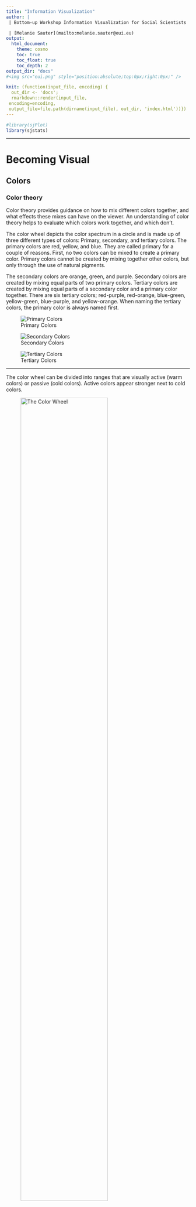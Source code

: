 ```yaml
---
title: "Information Visualization"
author: |
 | Bottom-up Workshop Information Visualization for Social Scientists

 | [Melanie Sauter](mailto:melanie.sauter@eui.eu) 
output: 
  html_document:
    theme: cosmo
    toc: true
    toc_float: true
    toc_depth: 2
output_dir: "docs"
#<img src="eui.png" style="position:absolute;top:0px;right:0px;" />

knit: (function(input_file, encoding) {
  out_dir <- 'docs';
  rmarkdown::render(input_file,
 encoding=encoding,
 output_file=file.path(dirname(input_file), out_dir, 'index.html'))})
---
```

```r
#library(sjPlot)
library(sjstats)
```


***

# Becoming Visual {.tabset}

## Colors

### Color theory

Color theory provides guidance on how to mix different colors together, and what effects these mixes can have on the viewer. An understanding of color theory helps to evaluate which colors work together, and which don't.

The color wheel depicts the color spectrum in a circle and is made up of three different types of colors: Primary, secondary, and tertiary colors. The primary colors are red, yellow, and blue. They are called primary for a couple of reasons.  First, no two colors can be mixed to create a primary color. Primary colors cannot be created by mixing together other colors, but only through the use of natural pigments. 

The secondary colors are orange, green, and purple.  Secondary colors are created by mixing equal parts of two primary colors. 
Tertiary colors are created by mixing equal parts of a secondary color and a primary color together.  There are six tertiary colors; red-purple, red-orange, blue-green, yellow-green, blue-purple, and yellow-orange. When naming the tertiary colors, the primary color is always named first. 



<div class = "row">
<div class = "col-md-4">
![Primary Colors](primary.jpg)
</div>

<div class = "col-md-4">
![Secondary Colors](secondary.jpg)
</div>

<div class = "col-md-4">
![Tertiary Colors](tertiary.jpg)
</div>
</div>

***

The color wheel can be divided into ranges that are visually active (warm colors) or passive (cold colors). Active colors appear stronger next to cold colors. 



![The Color Wheel](colors.jpg){ width=75% }


***

### Color Schemes

Color schemes are practical guidlines on how to mix colors together.

*Monochromatic* means one (mono) color (chroma). A monochromatic color scheme consists of only one color and its shades and tints.


*Analogous colors* are next to each other on the color wheel. They can have an intense yet harmonic effect. 
 
*Complementary colors* are found directly across from each other on the color wheel. They provide a strong contrast.

*Color triads* are three colors that are equally spaced apart from each other on the color wheel. 

*Warm colors* are associated with warm things. 

*Cool colors* are usually associated with cold things. 

***

### Complementary Colors 

<div class = "row">
<div class = "col-md-6">

Complementary Colors  are located opposite each other on the color wheel.
Every visual presentation involves figure-ground relationships. This relationship between a subject (or figure) and its surrounding field (ground) will evidence a level of contrast; the more an object contrasts with its surrounds, the more visible it becomes.
</div>

<div class = "col-md-6">
![](complementary.png){ width=75% }
</div>
</div>

<br>


Complementary colors can have interesting and intense effects. This may be a desirable effect, or a problem if there is text involved.

![Complementary Colors](complementary2.jpg){ width=75% }


***

#### Color Values

Value is the darkness or lightness of a color.  When dealing with pure color (hue), value can be affected by adding white or black to a color. Adding white to a color produces a tint. Adding black to a color produces a shade.

![Color Values](colorvalue.jpg){ width=75% }

***

### Color Blindness

Color blindness is the inability to differentiate certain colors. It comes in different forms, but the most common is red-green color blindness. There are multiple causes, but the most common cause is a mutated X Chromosome. Because men have only one X chromosome, they are more often affected by colorblindness Around 8% of adult men suffer from color blindness. Women on the other hand have two X chromosomes, which is why only few women are color blind. 

The most common type of color blindness is red green color blindness, this type affects about 95% of all color blind people. It means that the affected person can either not see the color red or green or both as colors but only as shades of grey, and hence not distinguish between them. The remaining 5% of colorblindness is made up of blue yellow color blindness, and less commonly – total color blindness. 

Below you can see an R package that tests graphic output for different types of color blindess. The first figure shows a graph as seen by a non-colorblind person. The second figure shows how different types of color blindness affect the vision of the same graph. The R package *colorblindr* can be downloaded  [here](https://github.com/clauswilke/colorblindr)

![Source: Colorblindr R Package](sim1.png){ width=60% }

![Source: Colorblindr R Package](sim.png)

***

### Color Systems

*SUBTRACTIVE COLOR*

The subtractive method is applied when we paint or print colors. As you know from painting, if you add more and more layers of colors, the shade will get darker and end in black. 
This is where the CMYK (Cyan, Magenta, Yellow and Key Color) color system is used. 

*ADDITIVE COLOR*

On digital screens, colors are created with light. If we do not have any light, we see black. The more colors we add, the lighter it gets and ends in white. 
This is when the RGB color system is applied. Most pictures you find on the internet are in the RGB mode and thus not printable. Although most modern office printers automatically convert the colors to CMYK mode, you need to take the color mode into consideration when submitting to a professional printer. 

### Tools to help you choose your colors

The following websites help you choose a harmonic color palette:

http://paletton.com

https://mycolor.space

https://coolors.co 

## Fonts


### What is Typography?
Typography is the style, arrangement, or appearance of typeset matter
The main goal of typography is presenting information in a way that is readable and easy to consume.

### Classifications

*Serif*
these typefaces are the more traditional ones. “Serifs” are
the little feet or arms that hang off the end of letter strokes, and typically
add a thick/thin look to the letter. Serif fonts are considered the easiest
fonts to read so they are most often used as text or “body” copy

*Sans-Serif*
As the name suggests, sans-serif fonts are 'without serifs' and usually have an overall even stroke weight. Sans serif fonts can evoke a more modern look because they were not created until the 19th century. While they can also be harder to read, they are often used only for small amounts of copy, subheadings, or large headlines. Helvetica is the most universal sans serif font as it is used around the world.

<br>

For large amounts of text, serif fonts are generally thought to move the eye along more effectively and increase reading speed, especially in print (though this obviously depends the characteristics of the specific font used). On the other hand, sans-serif fonts are often favored for online/on-screen text due to their simplified letterforms that display more clearly at various screen resolutions.

### Alignment

- align left

- align right

- align center

- justified

### Widows & Orphans
If a single word or very short line is left at the end of a column it is called a Widow. Likewise if the same is left at the top of the following column this is called an Orphan. Both of these are considered bad typography as they cause distracting shapes in a block of type. They can usually be fixed easily in the same way as the rag, by reworking the line breaks in the column or by editing the copy.

<div class = "row">
<div class = "col-md-6">
![Widow: They have a past but no future](widow.jpg)


</div>

<div class = "col-md-6">

![Orphan: They have no past but a future](orphan.jpg)
</div>
</div>

### Anatomy
![Anatomy of Type](typography.jpg)


### Basic Typography rules

point size should be 10–12 points in printed documents, 15-25 pixels on the web.

line spacing should be 120–145% of the point size.

The average line length should be 45–90 characters (including spaces).

Never use underlining, except perhaps for web links.

Use centered text sparingly.

Use bold or italic as little as possible.

### How to combine fonts

Before we start looking for a font to add to our design and combine it with our body text font, we need to ask ourselves: do we really need more than one font? Don’t just add one for the sake of it. There’s no rule in typography that says the more fonts used the better (the contrary is probably more true).

One of the main reasons that pairing serif and sans-serif fonts works so well is that it creates contrast. This idea of contrast brings together multiple concepts that you should be considering, including hierarchy and how fonts complement each other.

Contrast can be achieved in a number of ways, including through style, size, weight, spacing, and color, among others. In the example below, a bold, chunky font is paired with a tall, thin one—and although they’re almost complete opposites, they work nicely together in large part because they are so different. The differences help create distinct roles for each font, allowing them to stand out as individual pieces of information.

When combining fonts, you do want contrast, but you don’t want conflict. Just because fonts are different doesn’t mean they will automatically work well together. Generally speaking, typefaces that share a couple qualities—maybe they have similar proportions, or the lowercase letters have the same height (known as “x-height”)—are more likely to look harmonious together, even if the overall appearance differs.

choosing fonts that are too similar (i.e., don’t have enough contrast) becomes problematic. You’ll have trouble establishing a hierarchy because the fonts aren’t visually distinguishable from each other. And any differences that are discernible may look more like a mistake than a purposeful choice.



### Tools for Typography

https://medium.muz.li/typography-that-sacred-cow-ea7a5909ca70

Font Combinations: 
https://www.canva.com/font-combinations/ 
https://archetypeapp.com/

## Technicalities

### Pixel vs. Vector
The key difference between pixel and vector based graphics is how the image is structured. Pixel based graphics are made up from lots of tiny physical squares (or ‘pixels’) where as vector graphics are mapped out using mathematical equations which calculate where the edges of the shapes sit in relation to one another.

As an example; fonts are always created using vectors so that the colours can be changed efficiently and the symbol can be easily scaled up to any size without losing quality. In contrast, digital photographs are always made up of pixels, which allows for a much more efficient blending of the colours as each physical pixel block can be coloured individually – rather than each shape being mapped out and filled with a gradient, as it would have to be if it were made up using vectors.

![Vector vs. Pixel Image](vectore.jpg){ width=50% }


Pixel graphics use a grid of small, square picture elements (pixels) for displaying graphics. Each pixel has a particular position and a particular colour value. The total number of pixels in an image is always the same. If the image is enlarged, the resolution is reduced. Then the image often looks “jagged“. If an interpolation is used the image looks smooth
but not as sharp. 
Dataforms: JPG, PNG, TIFF, GIF, PSD, BMP

Vector graphics are created from mathematically defined lines (vectors) and curves.
Vectors draw pictures on the basis of their geometrical characteristics. Vector graphics are not defined by a fixed number of pixels. Therefore they are not dependent on resolution.
During expansion the contours are scaled without affecting the quality of the pictures or increasing the quantity of data. Vector graphics are always displayed or printed in the resolution of the relevant output device. Therefore they are suitable for showing sharp contours and details.
Dataforms: PDF, EPS, AI, CDR, WMF,

### Dataforms



|               | EPS                                                                                                                                                                                                   | GIF                                                                                                                                          | JPEG                                                                                                                                                                   | PDF                                                                                                             | TIFF                                                                                                                                |
|---------------|-------------------------------------------------------------------------------------------------------------------------------------------------------------------------------------------------------|----------------------------------------------------------------------------------------------------------------------------------------------|------------------------------------------------------------------------------------------------------------------------------------------------------------------------|-----------------------------------------------------------------------------------------------------------------|-------------------------------------------------------------------------------------------------------------------------------------|
| Description   | EPS (Encapsulated PostScript) is actually a page description language but is also used for describing images, and especially vector graphics.                                                         | GIF is in most cases used for screen presentations and animations.                                                                           | JPEG (Joint Photographics Experts Group) is the most common format on the Internet because it allows to compress images a lot without limiting the color range such as in GIFs .                           |  PDF (Portable Document Format) is produced by Adobe Acrobat and the format is based on PostScript (PS) format. |  TIFF (Tagged Image File Format) is one of the most common formats.                                                                 |
| Purpose       | A platform-independent printing format.                                                                                                                                                               | GIF (Grafic Interchange Format) is the perfect dataform for Internet figures that only requires up to 256 indexed colours.                                               | Internet publications, presentations, never for print!                                                                                                                 | A cross application/platform description and publishing format.                                                 | Platform independent format for photos etc. TIFF has become a defacto standard for pixel images.                                    |
| Advantages    | EPS has been a de facto standard within the graphic industry during the last fifteen years. It offers a very good printing quality on PS-printers. EPS is mostly used for storing vector information. | Most image software can import and export GIF-files. The file format offers extremely small files which is ideal for internet publications.  | The format offers a very good compression, especially for photos. Thecompression will reduce the file size by approximately 5 to 20 times.                             | Very good printing quality. A standard in desktop publishing. All information will be stored inside a PDF.      | The format is supported in almost every image and word processing software, and it does not compress the data. Ideal for printing.  |
| Disadvantages | There are sometimes problems when printing these files on printers that don’t support the Postscript format.                                                                                          | Maximum 256 colours can be stored in the file. That means that there is always a quality loss when you use it for photos.                    | The format uses a lossy compression. This means that you will loose information every time you save the image.You should not use JPEG as a master copy of your images. | Only limited options to edit a PDF-file.                                                                        | Large images require large storage space. Not the best format for online publications.                                              |

### Image Resolutions

To determine whether your raster images are a suitable resolution for a specific application, you need to check their pixel density. Units of measurement such as dots per inch (DPI) or pixels per inch (PPI) refer to the number of pixels in one inch of the image. These measurements become important when you attempt to use raster images in specific places, such as on the web or in print publications.

The web, historically, displays 72dpi (72 dots or pixels per inch) – a relatively low pixel density however most modern displays are now much higher. That said many images on the web are still in that 72-100 dpi range. While monitors can display higher resolution the web also needs to optimized for speed so images around 100 dpi hit the sweet spot for looking great on a screen but also loading quickly. Raster images with a low DPI in the 72-100 look nice and crisp on the web. But this same low DPI image may not be suitable for printing on a brochure or packaging. To correctly print an image, it should be at least 300dpi, a much higher pixel density than the web displays. Resizing a low DPI image pulled from the web to fit the dimensions of your print project won’t work because the same finite number of pixels only get bigger and begin to distort. For example, let’s say you want to print your logo at 2″x3″ on a brochure. If have a 72dpi jpg of your logo and it’s 2-inches by 3-inches, it will need to be “stretched” to more than 3 times the size to get it up to 300dpi. That 72dpi logo may look great on your computer monitor, but when it prints at 300dpi it will look pixilated. Instead you should use a vector version of your logo (.EPS or .AI) or create a raster (JPG) with the exact dimensions desired and at 300dpi.

***

# Data Visualization {.tabset}

## Basic Principles 

Visualization may not be as precise as statistics, but it provides a unique view onto data that can make it much easier to discover interesting structures than numerical methods. Visualization also provides the context necessary to make better choices and to be more careful when fitting models. Anscombe’s Quartet is a case in point, showing that four datasets that have identical statistical properties can indeed be very different.


![).](anscombe.jpg)

When we visualize data, it means that we are encoding data into visual forms such as colors, size, shape, etc. Although our data pretty much decides which type of graphs we can consider, the human brain cannot decode the information of all types of data visualization equally. 

In the mid-1980s, Cleveland and McGill (1985) ran [experiments](http://courses.ischool.berkeley.edu/i247/f05/readings/Cleveland_GraphicalPerception_Science85.pdf) measuring how accurately people were able to perceive the quantitative information encoded by different types of data visualization. People were asked to estimate two values within a chart, or compare values between charts. 
In 2010, Heer & Bostock (2010) [replicated](https://dl.acm.org/citation.cfm?id=1753357) Cleveland’s earlier experiments and added additional assessments, such as rectangular-area graphs. 

The overall pattern of results shows less accurate perception as we move from length-based scales to angles and finally areas. 

![Source: Healy (2019)](cleveland.png)

*Schematic representation of basic perceptual tasks for nine chart types, by Heer and Bostock, following Cleveland and McGill. In both studies, participants were asked to make comparisons of highlighted portions of each chart type, and say which was smaller.*

We best judge a quantity if we have a clear scale on which elements are aligned, such as a denoted y-axis for bar charts. When elements are not clearly marked by a scale, comparison is a bit harder but still good. It is more difficult again to compare the lengths of lines without a common baseline.

We tend to misjudge quantities represented as angles. This is why pie charts are usually a bad idea. We also misjudge areas. We have known for a long time that area-based comparisons of quantities are easily misinterpreted or exaggerated. For example, values in the data might be encoded as lengths which are then squared to make the shape on the graph. The result is that the difference in size between the squares or rectangles area will be much larger than the difference between the two numbers they represent. 


Finally, three-dimensional visualization of data is hardest to interprete. 
Our ability to scan the dimension of depth (z-axis) is weaker than our ability to grasp the x and y axes. Three-dimensional visualization can look impressive, but they are also harder to judge.



***

### Which chart type should I use?

This is a frequently asked question, and the answer is: There is no best answer. However, you should ask by asking yourself “What would you like to show?”.  Below you can see a basic framework to identify different chart types for different data types. Experiment with different charts to see which chart works best to tell the story in your data.

<br>

![](choosing-chart.jpg)

The most important question you should always ask is: "“What is it about the data that I would like to visualize?”. The struggle of a good visualization is often find not a visualization problem, but an operationalization problem.

Information visualization is not an art, but a systematic process. You need to clarify which attributes of your data you want to highlight, and how these attributes relate to other attributes in the data. 




*When is data visualization useful? *

The less straight-forward the answer to your question, the more useful data visualization might be. If your question is 'how many toothpastes did our company sell in a given year?', you do not need to visualize the numeric answer to that question. However, if you ask how did our toothpaste sells do compared to other toothpaste companies in a given year, a graphic visualization might be useful to look at the differences and comparisons. Vague questions require you to look at your data from different perspectives and angles. Visualizating your data for vague questions can thus be useful to draw inferences based on your own knowledge. 

In most statistic courses for social scientists, creating a graph is part of your statistical analysis. You're being taught to create a graph from your results, to show your effects, or maybe look at the distribution of your data visually. 

This ignors that information visualization can be of much greater use than only showing the outcome of an analysis. In fact, the most cited parts of a paper are usually the parts exploring, describing and interpreting the data at hand, which typically requires good and simple visualization. Exploring data visually might then give you indices on how to further work with the data, e.g. statistical analysis, machine learning, network analysis, etc. In other words, information visualization can be vital in the step to a successful operationalization. 

*Types of information visualization*


![Source: McCandless (2013).](typesinfo.jpg)




### Tables

Tables are usually better than graphics for 20 or less numbers. The special power of graphics comes with large datasets. Tables also work well when the data presentation requires many localized comparisons. 


![Source: New York Times, November 9, 1980.](tufte-table.jpg){ width=65% }


Tables are often presented with rows/cols ordered alphabetically which is good for looking up specific values, but it is bad for seeing patterns, trends, anomalies. It is better to sort rows or columns by means or medians and to shade cells according to values. If you are going to present the numbers, round a lot. Nobody wants to see all those decimals. 

<div class = "row">
<div class = "col-md-6">
![Basic table, hard to stay on the right line when reading it. ](ldc-conflict-2.jpg)

</div>

<div class = "col-md-6">
![Cleaned table, sorted according to countries and status. Shaded areas enhance readability. ](ldc-conflict-1.jpg)

</div>
</div>

## Good and Bad Graphs 

Like good writing, good graphical displays of data communicate ideas with clarity, precision, and efficiency.
Like poor writing, bad graphical displays distort or obscure the data, make it harder to understand or compare, or otherwise thwart the communicative effect which the graph should convey.

### Good Figures
Coming across a good visualization in this dense information jungle nowadays is a relief, because it is effortless and just poures in. 

After pie charts, double Y-axis graphs have caused more trouble
than almost any other

When we look at maps, we tend to focus on the substantive matter of the data and don't primarily think about the methodology behind it. 

*Time-Series*

A random sample of 4'000 graphics from 15 popular newspapers and magazins from around the world between 2974 and 1980 showed that 75% of these graphics displayed time-series Tufte (1983). 
The strength of time-series is the natural ordering of the time scale, and the ability to make big data sets with lots of variability easily visual. 

Adding an addiitonal space dimension to time-series (if your data allows) increases explanatory power. The following examples show complex multivariate graphics that are so easy to understand that viewers barely notice the multiple dimensions. 


*Narrative Graphics of Time and Space*

![Minard's visualization of Napoleon's retreat from Moscow, Paris 1885.](Minard Napoleon.jpg)

*Visual Area and Numerical Measure*

![Antonio Gabaglio, Teoria Generale della Statistica (Milan, second edition, 1888).](postale.jpg)


*Context is essential*

Good data visualization should always answer the question 'compared to what?'. Too few data in a graph should always alarm you. Consider the example about traffic deaths in the 'bad figures' section. 

*Data-Ink*

Good information visualization should invoke your focus on the substance of the data and nothing else. STatistical graphics are instruments to help people reason about quantitative information. 
Data-Ink is the non-erasable core of a graphic, the non-redundant ink arranged in response to variation in the numbers represented. That ink changes as the data changes. You should try to maximize the share of data-ink in your graph. Erase non-data-ink within reason.

*Chartjunk*

The decoration of graphs produces a lot of ink that is not necessary to understand the data behind the graph. This non-data-ink is called chartjunk. This can include

* unintentional optical art (eye-catching visual additions to a graph that distracts from the actual information and distorts the reader)

* The Grid (Grids are mostly for the intitial plotting of the data, but they carry no information and clutter up the graphic)

* Self-promoting graphics (when the data measures and elements become the design elements)

<div class = "row">
<div class = "col-md-6">
![Redesign Histogram. The left figure is a basic ggplot2 output in R. ](bdldc.jpg)

</div>

<div class = "col-md-6">
![The right figure is more viewer-friendly and has less Chartjunk, typefont is clear, words run from left to right. ](bdldc2.jpg)

</div>
</div>


*Maps*

As the importance of location data continues to grow so do the ways you can visualize this information. Maps are great for an intuitive to look at spatial patterns and great for distributing geographic data. In many cases, just by making a map you are doing analysis. That’s because you’re making the map for a reason. You have a question you want the map to help answer: Where has disease ravaged trees? Which communities are in the path of a wildfire? Where are areas of high crime? It’s also because when you make a map, as with any analysis, you’re making decisions about which information to include and how to present that information. Effective visualization is valuable for communicating results and messages clearly in an engaging way. Here are three key decisions that affect the information a map presents and the story it tells.

![Source: flowingdata.com (2019)](bars-vs-grocery.png)

http://metrocosm.com/global-migration-map.html

https://whitecollar.thenewinquiry.com/#dr5rud9 

https://flowingdata.com/2015/12/15/a-day-in-the-life-of-americans/ 

Tyler Vigen wrote an [algorithm](http://tylervigen.com/spurious-correlations) that attempts to automatically find things that correlate.

### Bad Figures

The following example is adapted from Tufte (1983). He shows how data out of context can present untruthful results. When presenting results or effects, you should always show the answer to the question 'compared to what', such as time before/after or other units. 

![*Adapted from Tufte (1983)*](traffic1.jpg){width=60%}

Design that is too data thin should always raise your suspicion and you should consider the question 'compared to what?'. Here, a few more datapoints lead to a completely different conclusion. In the first figure, one could assume that a stricter enforcement of speed limits lead to a significant decrease in traffic deaths. However, the second figure below shows that there was actually a sudden increase before the law enforcement. Thus, the drop might not be correlated with law enforcement. 

![](traffic2.jpg){width=60%}

The line connecting the two datapoints in the first figure could have a variety of other time-paths before and after. 

![](traffic3.jpg)

Bringing other states into the picture further reveals that not only Connecticut had a sudden increase in 1955 in traffic deaths. 

![*Adapted from Tufte (1983)*](traffic4.jpg){width=60%}

Think about the responsibility you have towards your reader. Depending on the platform and publication, showing an untruthful chart can lead to a lie being repeated thousands of times. Here are some principles you should consider in order to keep your graphs truthful (Tufte 1983, 77):
1. The representation of numbers should always be directly proportional to the numerical quantities represented. 
2. Clear labelling should avoid ambiguities in interpreting graphs. In the best case, you write the labelling directly on the graph. Add important event labels. 
3. Show data variation, not design variation. 
4. Graphics shouldn't quote data out of context
5. The number of dimensions in your graph should never exceed the number of dimensions in your data. 

## Resources 

UN Icons
https://thenounproject.com/ochavisual/collection/ocha-humanitarian-icons-v02/

https://vimeo.com/128373915 

https://flowingdata.com/

https://govdna.frontwise.com/#layout/data/country/THA/x/12/y/5/z/8/a/0
 
 https://projects.interacta.io/country-tsne/
 
 Tufte in R: http://motioninsocial.com/tufte/#minimal-line-plot
 
 
 

Sarah Leo, a visual journalist at The Economist, looked through the archives and found some charts that could use a re-design.
https://medium.economist.com/mistakes-weve-drawn-a-few-8cdd8a42d368

# Adobe Illustrator
(Show revised Bar Chart here like Tufte)

# Tableau

Tableau is a Business Intelligence tool for visually analyzing the data. Users can create and distribute an interactive and shareable dashboard, which depict the trends, variations, and density of the data in the form of graphs and charts. Tableau can connect to files, relational and Big Data sources to acquire and process data. The software allows data blending and real-time collaboration, which makes it very unique. It is used by businesses, academic researchers, and many government organizations for visual data analysis.


On opening Tableau, you will get the start page showing various data sources. Under the header “Connect”, you have options to choose a file or server or saved data source. 

While working on Tableau, data can have Live Connection where any change in the source data will be automatically updated in Tableau. On the other hand, data can be Extracted to Tableau repository so that any change made here will not affect the original source data. The second option uses less memory on your computer. 

Now we’re on the Data Source Page. From here, we can choose which sheets or tables
we’d like to use. We can drag Orders to the canvas. If we want to bring out more
information from the same data source, we simply drag the other table onto the canvas

Click on the sheet tab down here at the bottom.
We simply drag the fields out, let’s bring: Category to rows, Segment to rows, Quantity to columns, Market to columns, and let’s bring Market to color, as well

The data pane on the left is broken up into dimensions and measures that represent the column headers in the excel sheet. What are dimensions and measures? Dimensions are categorical fields, in this case, fields such as date, customer, and Category. These are fields that we want to slice and dice our numerical data by. Dimensions are often discrete. Discrete fields create labels in the chart and are color coded blue in the data pane and in the view. Measures, on the other hand, are our metrics. They are the numbers we want to analyze. 

If we want to see this over time, we can drag Order Date to the top of the view. Tableau Desktop aggregates our dates at the year level. We can expand this with the plus (+) symbol on the pill. Now we see both quarters and years in the view. 

If we still want to see the original Sales, we can simply place it back into the
visualization. Perhaps we want to have the Year over Year Growth values appear in
a tooltip instead of a graph, we can simply move it to the Tooltip shelf. The tooltip provides additional information when we hover over marks in the view. For example, here in November of 2015, we see we’re almost 50% up from the previous year.

We could even leave comments. For example, we see there’s a yearly dip in sales in July, but we rebound in the fall. We can leave an annotation by right-clicking, selecting Annotate, and adding a point Annotation.

Crosstab and Exporting Data
What if we want the raw numbers behind this timeline? Tableau Desktop makes this
very easy to do. We can right click on the viz and copy the data, and then paste it into Excel – this includes even that Quick Table calculation we did—or we can simply right-click on the tab and “Duplicate as a Crosstab”. We can easily swap our axes and move Category to the Rows shelf. Let’s make this fit a little better

We can right click on the Category pill and select Show Highlighter – if we select Office Supplies, we can see that the fall of 2015 is dark green. 

Tableau Desktop provides a simple tool called “Show Me” to help in cases where we know the data we want to look at, but don’t know how to create an effective view. “Show Me” contains a list of common chart types that can help you start your analysis. Notice how different chart types come available based on what measures and
dimensions we’ve chosen. 

Let’s add a trend line. We can do this easily from the analytics pane, selecting trend line and bringing it into the view. 

Dashboards
Multiple individual views can be combined into a single dashboard. Click the new dashboard tab. 


# References 




